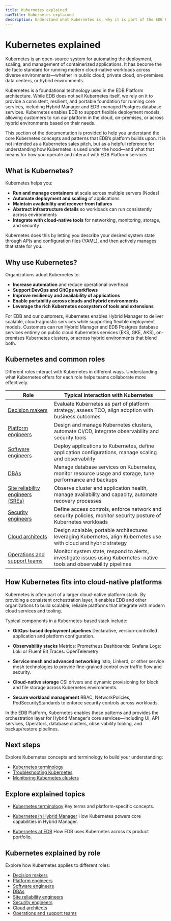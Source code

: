 ```yaml
---
title: Kubernetes explained
navTitle: Kubernetes explained
description: Understand what Kubernetes is, why it is part of the EDB Platform architecture, and how different roles interact with it in cloud-native environments.
---
```


# Kubernetes explained

Kubernetes is an open-source system for automating the deployment, scaling, and management of containerized applications. It has become the de facto standard for running modern cloud-native workloads across diverse environments—whether in public cloud, private cloud, on-premises data centers, or hybrid environments.

Kubernetes is a foundational technology used in the EDB Platform architecture.
While EDB does not sell Kubernetes itself, we rely on it to provide a consistent, resilient, and portable foundation for running core services, including Hybrid Manager and EDB-managed Postgres database services.
Kubernetes enables EDB to support flexible deployment models, allowing customers to run our platform in the cloud, on-premises, or across hybrid environments based on their needs.

This section of the documentation is provided to help you understand the core Kubernetes concepts and patterns that EDB’s platform builds upon.
It is not intended as a Kubernetes sales pitch, but as a helpful reference for understanding how Kubernetes is used under the hood—and what that means for how you operate and interact with EDB Platform services.

## What is Kubernetes?

Kubernetes helps you:

- **Run and manage containers** at scale across multiple servers (Nodes)
- **Automate deployment and scaling** of applications
- **Maintain availability and recover from failures**
- **Abstract infrastructure details** so workloads can run consistently across environments
- **Integrate with cloud-native tools** for networking, monitoring, storage, and security

Kubernetes does this by letting you describe your desired system state through APIs and configuration files (YAML), and then actively manages that state for you.

## Why use Kubernetes?

Organizations adopt Kubernetes to:

- **Increase automation** and reduce operational overhead
- **Support DevOps and GitOps workflows**
- **Improve resiliency and availability of applications**
- **Enable portability across clouds and hybrid environments**
- **Leverage the rich Kubernetes ecosystem of tools and extensions**

For EDB and our customers, Kubernetes enables Hybrid Manager to deliver scalable, cloud-agnostic services while supporting flexible deployment models.
Customers can run Hybrid Manager and EDB Postgres database services entirely on public cloud Kubernetes services (EKS, GKE, AKS), on-premises Kubernetes clusters, or across hybrid environments that blend both.

## Kubernetes and common roles

Different roles interact with Kubernetes in different ways. Understanding what Kubernetes offers for each role helps teams collaborate more effectively.

| Role | Typical interaction with Kubernetes |
|------|-------------------------------------|
| [Decision makers](./for/decision-makers) | Evaluate Kubernetes as part of platform strategy, assess TCO, align adoption with business outcomes |
| [Platform engineers](./for/platform-engineers) | Design and manage Kubernetes clusters, automate CI/CD, integrate observability and security tools |
| [Software engineers](./for/software-engineers) | Deploy applications to Kubernetes, define application configurations, manage scaling and observability |
| [DBAs](./for/dbas) | Manage database services on Kubernetes, monitor resource usage and storage, tune performance and backups |
| [Site reliability engineers (SREs)](./for/sres) | Observe cluster and application health, manage availability and capacity, automate recovery processes |
| [Security engineers](./for/security-engineers) | Define access controls, enforce network and security policies, monitor security posture of Kubernetes workloads |
| [Cloud architects](./for/cloud-architects) | Design scalable, portable architectures leveraging Kubernetes, align Kubernetes use with cloud and hybrid strategy |
| [Operations and support teams](./for/operations-support) | Monitor system state, respond to alerts, investigate issues using Kubernetes-native tools and observability pipelines |

## How Kubernetes fits into cloud-native platforms

Kubernetes is often part of a larger cloud-native platform stack.
By providing a consistent orchestration layer, it enables EDB and other organizations to build scalable, reliable platforms that integrate with modern cloud services and tooling.

Typical components in a Kubernetes-based stack include:

- **GitOps-based deployment pipelines**
Declarative, version-controlled application and platform configuration.

- **Observability stacks**
Metrics: Prometheus
Dashboards: Grafana
Logs: Loki or Fluent Bit
Traces: OpenTelemetry

- **Service mesh and advanced networking**
Istio, Linkerd, or other service mesh technologies to provide fine-grained control over traffic flow and security.

- **Cloud-native storage**
CSI drivers and dynamic provisioning for block and file storage across Kubernetes environments.

- **Secure workload management**
RBAC, NetworkPolicies, PodSecurityStandards to enforce security controls across workloads.

In the EDB Platform, Kubernetes enables these patterns and provides the orchestration layer for Hybrid Manager’s core services—including UI, API services, Operators, database clusters, observability tooling, and backup/restore pipelines.

## Next steps

Explore Kubernetes concepts and terminology to build your understanding:

- [Kubernetes terminology](./terminology)
- [Troubleshooting Kubernetes](./how-to/troubleshooting-on-kubernetes)
- [Monitoring Kubernetes clusters](./how-to/monitor-kubernetes-cluster)

## Explore explained topics

- [Kubernetes terminology](./terminology)
Key terms and platform-specific concepts.

- [Kubernetes in Hybrid Manager](./k8-in-hybrid-manager)
How Kubernetes powers core capabilities in Hybrid Manager.

- [Kubernetes at EDB](./k8s-at-edb)
How EDB uses Kubernetes across its product portfolio.

## Kubernetes explained by role

Explore how Kubernetes applies to different roles:

- [Decision makers](./for/decision-makers)
- [Platform engineers](./for/platform-engineers)
- [Software engineers](./for/software-engineers)
- [DBAs](./for/dbas)
- [Site reliability engineers](./for/sres)
- [Security engineers](./for/security-engineers)
- [Cloud architects](./for/cloud-architects)
- [Operations and support teams](./for/operations-support)

